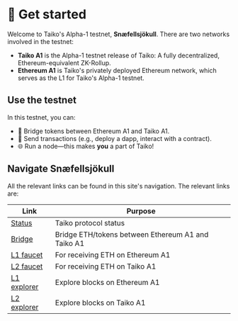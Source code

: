 # 👋 Get started

Welcome to Taiko's Alpha-1 testnet, **Snæfellsjökull**. There are two networks involved in the testnet:

- **Taiko A1** is the Alpha-1 testnet release of Taiko: A fully decentralized, Ethereum-equivalent ZK-Rollup.
- **Ethereum A1** is Taiko's privately deployed Ethereum network, which serves as the L1 for Taiko's Alpha-1 testnet.

## Use the testnet

In this testnet, you can:

- 🌉 Bridge tokens between Ethereum A1 and Taiko A1.
- 🤝 Send transactions (e.g., deploy a dapp, interact with a contract).
- 🌐 Run a node—this makes **you** a part of Taiko!

## Navigate Snæfellsjökull

All the relevant links can be found in this site's navigation. The relevant links are:

| Link                                            | Purpose                                            |
| ----------------------------------------------- | -------------------------------------------------- |
| [Status](https://status.a1.taiko.xyz/)          | Taiko protocol status                              |
| [Bridge](https://bridge.a1.taiko.xyz/)          | Bridge ETH/tokens between Ethereum A1 and Taiko A1 |
| [L1 faucet](https://l1faucet.a1.taiko.xyz/)     | For receiving ETH on Ethereum A1                   |
| [L2 faucet](https://l2faucet.a1.taiko.xyz/)     | For receiving ETH on Taiko A1                      |
| [L1 explorer](https://l1explorer.a1.taiko.xyz/) | Explore blocks on Ethereum A1                      |
| [L2 explorer](https://l2explorer.a1.taiko.xyz/) | Explore blocks on Taiko A1                         |
